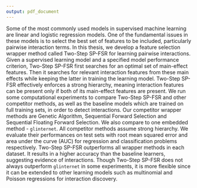 ```yaml
---
output: pdf_document
---
```


Some of the most commonly used models in supervised machine learning are linear and logistic regression models. One of the fundamental issues in these models is to select the best set of features to be included, particularly pairwise interaction terms. In this thesis, we develop a feature selection wrapper method called Two-Step SP-FSR for learning pairwise interactions. Given a supervised learning model and a specified model performance criterion, Two-Step SP-FSR first searches for an optimal set of main-effect features. Then it searches for relevant interaction features from these main effects while keeping the latter in training the learning model. Two-Step SP-FSR effectively enforces a strong hierarchy, meaning interaction features can be present only if both of its main-effect features are present. We run some computational experiments to compare Two-Step SP-FSR and other competitor methods, as well as the baseline models which are trained on full training sets, in order to detect interactions. Our competitor wrapper methods are Genetic Algorithm, Sequential Forward Selection and Sequential Floating Forward Selection. We also compare to one embedded method - `glinternet`. All competitor methods assume strong hierarchy. We evaluate their performances on test sets with root mean squared error and area under the curve (AUC) for regression and classification problems respectively. Two-Step SP-FSR outperforms all wrapper methods in each dataset. It results in a higher accuracy than the baseline learners, suggesting evidence of interactions. Though Two-Step SP-FSR does not always outperform `glinternet` in some experiments, it is more flexible since it can be extended to other learning models such as multinomial and Poisson regressions for interaction discovery.